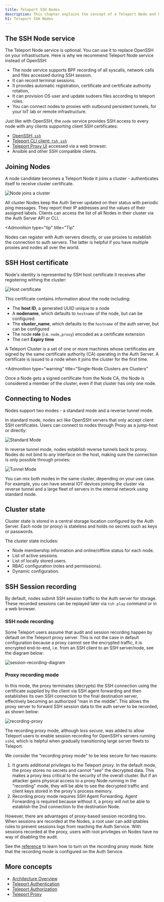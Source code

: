 ```yaml
---
title: Teleport SSH Nodes
description: This chapter explains the concept of a Teleport Node and how Teleport manages SSH.
h1: Teleport SSH Nodes
---
```


## The SSH Node service

The Teleport Node service is optional. You can use it to replace OpenSSH on your infrastructure.
Here is why we recommend Teleport Node service instead of OpenSSH:

- The node service supports BPF recording of all syscalls, network calls and files accessed during SSH session.
- It can record terminal sessions.
- It provides automatic registration, certificate and certificate authority rotation,
- It can provision OS user and update sudoers files according to teleport roles.
- You can connect nodes to proxies with outbound persistent tunnels, for your IoT lab or remote infrastructure.

Just like with OpenSSH, the `node` service provides SSH access to every node with any clients supporting client SSH certificates:

- [OpenSSH: `ssh`](../server-access/guides/openssh.mdx)
- [Teleport CLI client: `tsh ssh`](../reference/cli.mdx#tsh-ssh)
- [Teleport Proxy UI](./proxy.mdx) accessed via a web browser.
- Ansible and other SSH compatible clients.

## Joining Nodes

A node candidate becomes a Teleport Node it joins a cluster - authenticates itself to receive cluster certificate.

![Node joins a cluster](../../img/architecture/node-registration@1.2x.svg)

All cluster Nodes keep the Auth Server updated on their status with periodic ping messages.
They report their IP addresses and the values of their assigned labels.
Clients can access the list of all Nodes in their cluster via the Auth Server API or CLI.

<Admonition
  type="tip"
  title="Tip"
>
Nodes can register with Auth servers directly, or use proxies to establish the connection to auth servers.
The latter is helpful if you have multiple proxies and nodes all over the world.
</Admonition>

## SSH Host certificate

Node's identity is represented by SSH host certificate it receives after registering withing the cluster:

![Host certificate](../../img/architecture/ssh-host-cert@1.2x.svg)

This certificate contains information about the node including:

- The **host ID**, a generated UUID unique to a node
- A **nodename**, which defaults to `hostname` of the node, but can be configured.
- The **cluster_name**, which defaults to the `hostname` of the auth server, but can be configured
- The node **role** (i.e. `node,proxy`) encoded as a certificate extension
- The cert **Expiry time**

A Teleport Cluster is a set of one or more machines whose certificates are signed by the same certificate authority (CA) operating in the Auth Server. A certificate is issued to a node when it joins the cluster for the first time.

<Admonition
  type="warning"
  title="Single-Node Clusters are Clusters"
>
  Once a Node gets a signed certificate from the Node CA, the Node is considered a member of the cluster, even if that cluster has only one node.
</Admonition>

## Connecting to Nodes

Nodes support two modes - a standard mode and a reverse tunnel mode.

In standard mode, nodes act like OpenSSH servers that
only accept client SSH certificates. Users can connect to nodes through Proxy as a jump-host
or directly:

![Standard Mode](../../img/architecture/ssh-direct-mode@1.2x.svg)

In reverse tunnel mode, nodes establish reverse tunnels back to proxy. Nodes
do not bind to any interface on the host, making sure the connection is only possible
through proxies:

![Tunnel Mode](../../img/architecture/ssh-tunnel-mode@1.2x.svg)

<Notice type="tip">
You can mix both modes in the same cluster, depending on your use case.
For example, you can have several IOT devices joining the cluster via reverse tunnel
and a large fleet of servers in the internal network using standard mode.
</Notice>

## Cluster state

Cluster state is stored in a central storage location configured by the Auth
Server. Each node (or proxy) is stateless and holds no secrets
such as keys or passwords.

The cluster state includes:

- Node membership information and online/offline status for each node.
- List of active sessions.
- List of locally stored users.
- RBAC configuration (roles and permissions).
- Dynamic configuration.

## SSH Session recording

By default, nodes submit SSH session traffic to the Auth server
for storage. These recorded sessions can be replayed later via `tsh play`
command or in a web browser.

### SSH node recording

Some Teleport users assume that audit and session recording happen by default
on the Teleport proxy server. This is not the case in default configuration
because a proxy cannot see the encrypted traffic, it is encrypted end-to-end,
i.e. from an SSH client to an SSH server/node, see the diagram below:

![session-recording-diagram](../../img/session-recording.svg)

### Proxy recording mode 

In this mode, the proxy terminates (decrypts) the SSH connection using the
certificate supplied by the client via SSH agent forwarding and then establishes
its own SSH connection to the final destination server, effectively becoming an
authorized "man in the middle". This allows the proxy server to forward SSH
session data to the auth server to be recorded, as shown below:

![recording-proxy](../../img/recording-proxy.svg)

The recording proxy mode, although *less secure*, was added to allow Teleport
users to enable session recording for OpenSSH's servers running `sshd`, which is
helpful when gradually transitioning large server fleets to Teleport.

We consider the "recording proxy mode" to be less secure for two reasons:

1. It grants additional privileges to the Teleport proxy. In the default mode,
   the proxy stores no secrets and cannot "see" the decrypted data. This makes a
   proxy less critical to the security of the overall cluster. But if an
   attacker gains physical access to a proxy Node running in the "recording"
   mode, they will be able to see the decrypted traffic and client keys stored in the proxy's process memory.
2. Recording proxy mode requires SSH Agent Forwarding. Agent Forwarding is required because without it, a proxy will not be able to establish the 2nd connection to the destination Node.

However, there are advantages of proxy-based session recording too. When
sessions are recorded at the Nodes, a root user can add iptables rules to
prevent sessions logs from reaching the Auth Service. With sessions recorded at
the proxy, users with root privileges on Nodes have no way of disabling the
audit.

See the [reference](../reference/audit.mdx#recorded-sessions) to learn how to turn
on the recording proxy mode. Note that the recording mode is configured on the
Auth Service.



## More concepts

- [Architecture Overview](overview.mdx)
- [Teleport Authentication](authentication.mdx)
- [Teleport Authorization](authorization.mdx)
- [Teleport Proxy](proxy.mdx)
